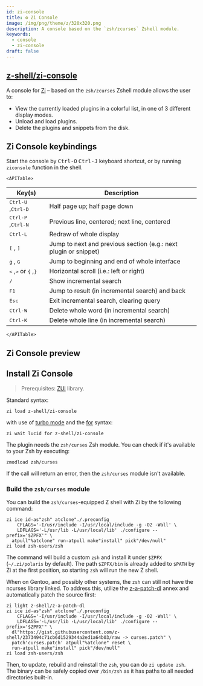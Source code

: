 ```yaml
---
id: zi-console
title: ⚙️ Zi Console
image: /img/png/theme/z/320x320.png
description: A console based on the `zsh/zcurses` Zshell module.
keywords:
  - console
  - zi-console
draft: false
---
```


<!-- @format -->


## <i class="fa-brands fa-github"></i> [z-shell/zi-console][]

A console for [Zi][] – based on the `zsh/zcurses` Zshell module allows the user to:

- View the currently loaded plugins in a colorful list, in one of 3 different display modes.
- Unload and load plugins.
- Delete the plugins and snippets from the disk.

## Zi Console keybindings

Start the console by <kbd>Ctrl-O</kbd> <kbd>Ctrl-J</kbd> keyboard shortcut, or by running `ziconsole` function in the shell.

```mdx-code-block
<APITable>
```

| Key(s)                                                                   | Description                                                      |
| ------------------------------------------------------------------------ | ---------------------------------------------------------------- |
| <kbd>Ctrl-U</kbd> ,<kbd>Ctrl-D</kbd>                                     | Half page up; half page down                                     |
| <kbd>Ctrl-P</kbd> ,<kbd>Ctrl-N</kbd>                                     | Previous line, centered; next line, centered                     |
| <kbd>Ctrl-L</kbd>                                                        | Redraw of whole display                                          |
| <kbd>[</kbd> , <kbd>]</kbd>                                              | Jump to next and previous section (e.g.: next plugin or snippet) |
| <kbd>g</kbd> , <kbd>G</kbd>                                              | Jump to beginning and end of whole interface                     |
| <kbd>&lt;</kbd> ,<kbd>&gt;</kbd> or <kbd>&#123;</kbd> ,<kbd>&#125;</kbd> | Horizontal scroll (i.e.: left or right)                          |
| <kbd>/</kbd>                                                             | Show incremental search                                          |
| <kbd>F1</kbd>                                                            | Jump to result (in incremental search) and back                  |
| <kbd>Esc</kbd>                                                           | Exit incremental search, clearing query                          |
| <kbd>Ctrl-W</kbd>                                                        | Delete whole word (in incremental search)                        |
| <kbd>Ctrl-K</kbd>                                                        | Delete whole line (in incremental search)                        |

```mdx-code-block
</APITable>
```

## Zi Console preview

<Player src='https://asciinema.org/a/512999.cast' rows={21} cols={125} preload />

## Install Zi Console

> Prerequisites: [ZUI][z-shell/zui] library.

<Tabs>
  <TabItem value="standard" label="Standard" default>

Standard syntax:

```shell
zi load z-shell/zi-console
```

  </TabItem>
  <TabItem value="turbo-mode" label="Turbo mode" default>

with use of [turbo mode][4] and the [for][5] syntax:

```shell
zi wait lucid for z-shell/zi-console
```

  </TabItem>
</Tabs>

The plugin needs the `zsh/curses` Zsh module. You can check if it's available to your Zsh by executing:

```shell
zmodload zsh/curses
```

If the call will return an error, then the `zsh/curses` module isn't available.

### Build the `zsh/curses` module

You can build the `zsh/curses`-equipped Z shell with Zi by the following command:

```shell showLineNumbers
zi ice id-as"zsh" atclone"./.preconfig
    CFLAGS='-I/usr/include -I/usr/local/include -g -O2 -Wall' \
    LDFLAGS='-L/usr/lib -L/usr/local/lib' ./configure --prefix='$ZPFX'" \
  atpull"%atclone" run-atpull make"install" pick"/dev/null"
zi load zsh-users/zsh
```

The command will build a custom `zsh` and install it under `$ZPFX` (`~/.zi/polaris` by default). The path `$ZPFX/bin` is already added to `$PATH` by Zi at the first position, so starting `zsh` will run the new Z shell.

When on Gentoo, and possibly other systems, the `zsh` can still not have the ncurses library linked. To address this, utilize the [z-a-patch-dl][6] annex and automatically patch the source first:

```shell showLineNumbers
zi light z-shell/z-a-patch-dl
zi ice id-as"zsh" atclone"./.preconfig
    CFLAGS='-I/usr/include -I/usr/local/include -g -O2 -Wall' \
    LDFLAGS='-L/usr/lib -L/usr/local/lib' ./configure --prefix='$ZPFX'" \
  dl"https://gist.githubusercontent.com/z-shell/2373494c71cb6d1529344a2ed1a64b03/raw -> curses.patch" \
  patch'curses.patch' atpull"%atclone" reset \
  run-atpull make"install" pick"/dev/null"
zi load zsh-users/zsh
```

Then, to update, rebuild and reinstall the `zsh`, you can do `zi update zsh`. The binary can be safely copied over `/bin/zsh` as it has paths to all needed directories built-in.

<!-- end-of-file -->
<!-- links -->

[4]: /docs/getting_started/overview#turbo-mode-zsh--53
[5]: /docs/guides/syntax/for

<!-- external -->

[zi]: https://github.com/z-shell/zi
[z-shell/zui]: https://github.com/z-shell/zui
[6]: https://github.com/z-shell/z-a-patch-dl
[z-shell/zi-console]: https://github.com/z-shell/zi-console
